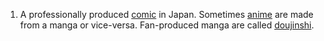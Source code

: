 #A professionally produced [[comic]] in Japan.  Sometimes [[anime]] are made from a manga or vice-versa.  Fan-produced manga are called [[doujinshi]].